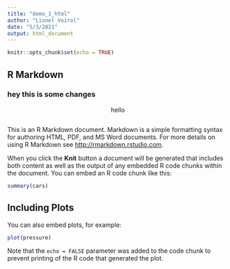 ```yaml
---
title: "demo_1_html"
author: "Lionel Voirol"
date: "5/3/2021"
output: html_document
---
```


```r
knitr::opts_chunk$set(echo = TRUE)
```

## R Markdown


### hey this is some changes

<center>

hello

</center>


```r

```


This is an R Markdown document. Markdown is a simple formatting syntax for authoring HTML, PDF, and MS Word documents. For more details on using R Markdown see <http://rmarkdown.rstudio.com>.

When you click the **Knit** button a document will be generated that includes both content as well as the output of any embedded R code chunks within the document. You can embed an R code chunk like this:

```r
summary(cars)
```

## Including Plots

You can also embed plots, for example:

```r
plot(pressure)
```

Note that the `echo = FALSE` parameter was added to the code chunk to prevent printing of the R code that generated the plot.
